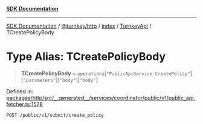 [**SDK Documentation**](../../../../../../README.mdx)

***

[SDK Documentation](../../../../../../packages.mdx) / [@turnkey/http](../../../../README.mdx) / [index](../../../README.mdx) / [TurnkeyApi](../README.mdx) / TCreatePolicyBody

# Type Alias: TCreatePolicyBody

> **TCreatePolicyBody** = `operations`\[`"PublicApiService_CreatePolicy"`\]\[`"parameters"`\]\[`"body"`\]\[`"body"`\]

Defined in: [packages/http/src/\_\_generated\_\_/services/coordinator/public/v1/public\_api.fetcher.ts:1578](https://github.com/tkhq/sdk/blob/fd49bfe86475c8603b3eb385aa101efa36fa32fc/packages/http/src/__generated__/services/coordinator/public/v1/public_api.fetcher.ts#L1578)

`POST /public/v1/submit/create_policy`
